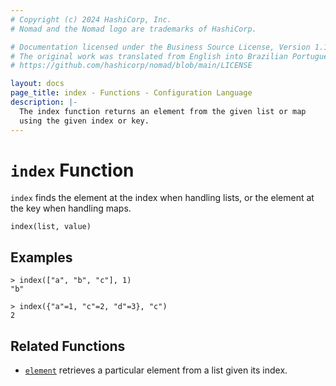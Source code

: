 ```yaml
---
# Copyright (c) 2024 HashiCorp, Inc.
# Nomad and the Nomad logo are trademarks of HashiCorp.

# Documentation licensed under the Business Source License, Version 1.1.
# The original work was translated from English into Brazilian Portuguese.
# https://github.com/hashicorp/nomad/blob/main/LICENSE

layout: docs
page_title: index - Functions - Configuration Language
description: |-
  The index function returns an element from the given list or map
  using the given index or key.
---
```


# `index` Function

`index` finds the element at the index when handling lists, or the element at
the key when handling maps.

```hcl
index(list, value)
```

## Examples

```shell-session
> index(["a", "b", "c"], 1)
"b"
```

```shell-session
> index({"a"=1, "c"=2, "d"=3}, "c")
2
```

## Related Functions

- [`element`](/nomad/docs/job-specification/hcl2/functions/collection/element) retrieves a particular element from a list given
  its index.
